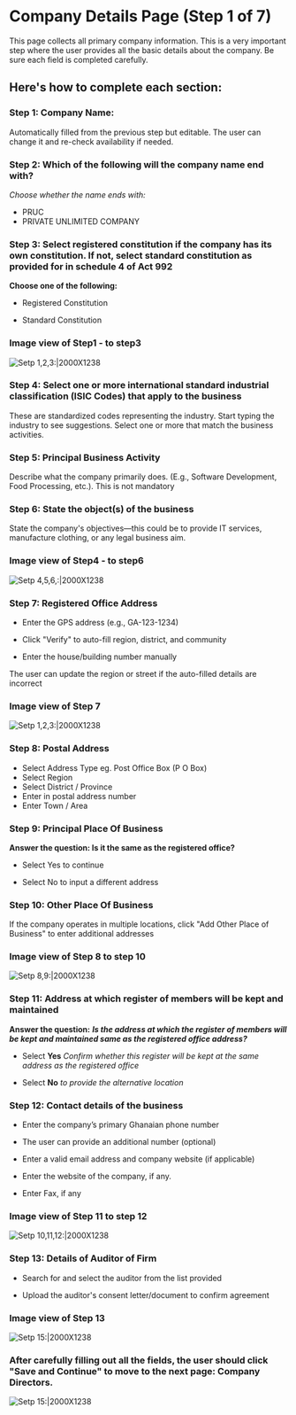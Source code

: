 # Company Details Page (Step 1 of 7)

This page collects all primary company information.
This is a very important step where the user provides all the basic details about the company. Be sure each field is completed carefully.

##   Here's how to complete each section:

###  Step 1: Company Name: 
Automatically filled from the previous step but editable. The user can change it and re-check availability if needed.

###  Step 2: Which of the following will the company name end with?

*Choose whether the name ends with:*

- PRUC
- PRIVATE UNLIMITED COMPANY

###  Step 3: Select registered constitution if the company has its own constitution. If not, select standard constitution as provided for in schedule 4 of Act 992
**Choose one of the following:**

- Registered Constitution 

- Standard Constitution
###  Image view of Step1 - to step3
![Setp 1,2,3:|2000X1238](/priv-unlimited10.png)

###  Step 4: Select one or more international standard industrial classification (ISIC Codes) that apply to the business
These are standardized codes representing the industry. Start typing the industry to see suggestions. Select one or more that match the business activities.

###  Step 5: Principal Business Activity
Describe what the company primarily does. (E.g., Software Development, Food Processing, etc.). This is not mandatory

###  Step 6: State the object(s) of the business
State the company's objectives—this could be to provide IT services, manufacture clothing, or any legal business aim.
###  Image view of Step4 - to step6
![Setp 4,5,6,:|2000X1238](/priv-unlimited11.png)

###  Step 7: Registered Office Address
- Enter the GPS address (e.g., GA-123-1234)

- Click "Verify" to auto-fill region, district, and community

- Enter the house/building number manually

The user can update the region or street if the auto-filled details are incorrect
###  Image view of Step 7
![Setp 1,2,3:|2000X1238](/priv-unlimited12.png)

###  Step 8: Postal Address
- Select Address Type eg. Post Office Box (P O Box)
- Select Region
- Select District / Province
- Enter in postal address number
- Enter Town / Area

###  Step 9: Principal Place Of Business
 **Answer the question: Is it the same as the registered office?**

- Select Yes to continue

- Select No to input a different address

###  Step 10: Other Place Of Business
If the company operates in multiple locations, click "Add Other Place of Business" to enter additional addresses

###  Image view of Step 8 to step 10
![Setp 8,9:|2000X1238](/priv-limited13.png)

###  Step 11: Address at which register of members will be kept and maintained
**Answer the question:**
 ***Is the address at which the register of members will be kept and maintained same as the registered office address?***

- Select **Yes** *Confirm whether this register will be kept at the same address as the registered office*

- Select **No** *to provide the alternative location*

###  Step 12: Contact details of the business
- Enter the company’s primary Ghanaian phone number

- The user can provide an additional number (optional)

- Enter a valid email address and company website (if applicable)

- Enter the website of the company, if any.

- Enter Fax, if any
###  Image view of Step 11 to step 12
![Setp 10,11,12:|2000X1238](/priv-limited14.png)


###  Step 13: Details of Auditor of Firm
- Search for and select the auditor from the list provided

- Upload the auditor's consent letter/document to confirm agreement
###  Image view of Step 13
![Setp 15:|2000X1238](/priv-limited15.png)
###  After carefully filling out all the fields, the user should click "Save and Continue" to move to the next page: Company Directors.
![Setp 15:|2000X1238](/save.png)